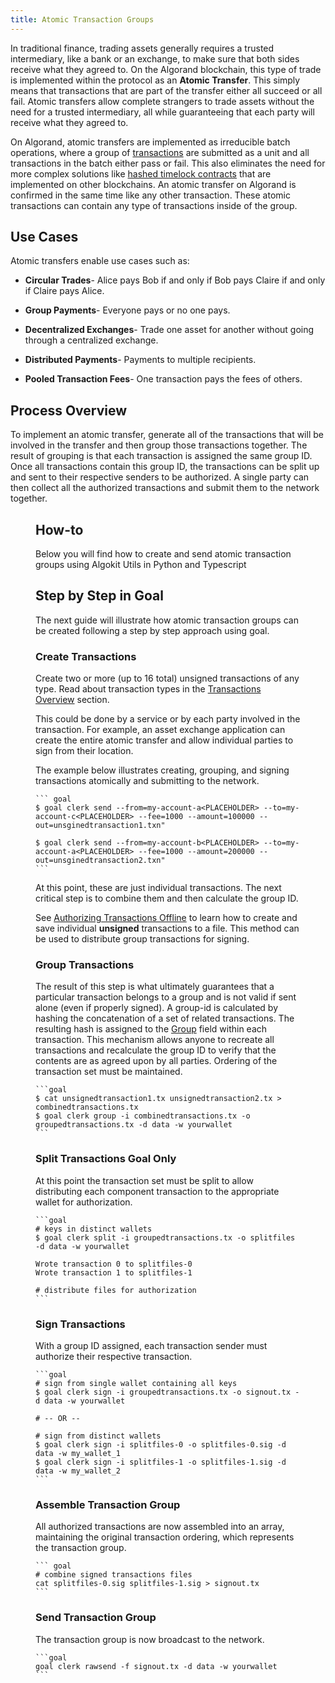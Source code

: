 ```yaml
---
title: Atomic Transaction Groups
---
```



In traditional finance, trading assets generally requires a trusted intermediary, like a bank or an exchange, to make sure that both sides receive what they agreed to. On the Algorand blockchain, this type of trade is implemented within the protocol as an **Atomic Transfer**. This simply means that transactions that are part of the transfer either all succeed or all fail. Atomic transfers allow complete strangers to trade assets without the need for a trusted intermediary, all while guaranteeing that each party will receive what they agreed to.

On Algorand, atomic transfers are implemented as irreducible batch operations, where a group of [transactions](/concepts/transactions/overview) are submitted as a unit and all transactions in the batch either pass or fail. This also eliminates the need for more complex solutions like [hashed timelock contracts](https://en.bitcoinwiki.org/wiki/Hashed_Timelock_Contracts) that are implemented on other blockchains. An atomic transfer on Algorand is confirmed in the same time like any other transaction. These atomic transactions can contain any type of transactions inside of the group.

## Use Cases

Atomic transfers enable use cases such as:

- **Circular Trades**- Alice pays Bob if and only if Bob pays Claire if and only if Claire pays Alice.

- **Group Payments**- Everyone pays or no one pays.

- **Decentralized Exchanges**- Trade one asset for another without going through a centralized exchange.

- **Distributed Payments**- Payments to multiple recipients.

- **Pooled Transaction Fees**- One transaction pays the fees of others.

## Process Overview

To implement an atomic transfer, generate all of the transactions that will be involved in the transfer and then group those transactions together. The result of grouping is that each transaction is assigned the same group ID. Once all transactions contain this group ID, the transactions can be split up and sent to their respective senders to be authorized. A single party can then collect all the authorized transactions and submit them to the network together.

<Figure src={txnAtomic} alt='Atomic Transfer Flow' />

## How-to

Below you will find how to create and send atomic transaction groups using Algokit Utils in Python and Typescript

<Tabs syncKey='lang'>
  <TabItem label='Python' icon='seti:python'>
    <RemoteCode
      src='https://raw.githubusercontent.com/algorandfoundation/devportal-code-examples/refs/heads/main/projects/python-examples/algokit_utils_py_examples/transactions/atomic_transaction_groups.py'
      snippet='ATOMIC_TRANSACTION_GROUP'
      lang='py'
      title='ATG'
      frame='none'
    />
  </TabItem>
  <TabItem label='Typescript' icon='seti:typescript'>
    <RemoteCode
      src='https://raw.githubusercontent.com/algorandfoundation/devportal-code-examples/refs/heads/main/projects/typescript-examples/algokit-utils-ts/transactions/atomic-transaction-groups.ts'
      snippet='ATOMIC_GROUP'
      lang='ts'
      title='ATG'
      frame='none'
    />
  </TabItem>
</Tabs>

## Step by Step in Goal

The next guide will illustrate how atomic transaction groups can be created following a step by step approach using goal.

### Create Transactions

Create two or more (up to 16 total) unsigned transactions of any type. Read about transaction types in the [Transactions Overview](../transactions) section.

This could be done by a service or by each party involved in the transaction. For example, an asset exchange application can create the entire atomic transfer and allow individual parties to sign from their location.

The example below illustrates creating, grouping, and signing transactions atomically and submitting to the network.

    ``` goal
    $ goal clerk send --from=my-account-a<PLACEHOLDER> --to=my-account-c<PLACEHOLDER> --fee=1000 --amount=100000 --out=unsginedtransaction1.txn"

    $ goal clerk send --from=my-account-b<PLACEHOLDER> --to=my-account-a<PLACEHOLDER> --fee=1000 --amount=200000 --out=unsginedtransaction2.txn"
    ```

At this point, these are just individual transactions. The next critical step is to combine them and then calculate the group ID.

See [Authorizing Transactions Offline](../transactions/offline_transactions#saving-unsigned-transactions-to-file) to learn how to create and save individual **unsigned** transactions to a file. This method can be used to distribute group transactions for signing.

### Group Transactions

The result of this step is what ultimately guarantees that a particular transaction belongs to a group and is not valid if sent alone (even if properly signed). A group-id is calculated by hashing the concatenation of a set of related transactions. The resulting hash is assigned to the [Group](../transactions/transactions#group) field within each transaction. This mechanism allows anyone to recreate all transactions and recalculate the group ID to verify that the contents are as agreed upon by all parties. Ordering of the transaction set must be maintained.

    ```goal
    $ cat unsignedtransaction1.tx unsignedtransaction2.tx > combinedtransactions.tx
    $ goal clerk group -i combinedtransactions.tx -o groupedtransactions.tx -d data -w yourwallet
    ```

### Split Transactions Goal Only

At this point the transaction set must be split to allow distributing each component transaction to the appropriate wallet for authorization.

    ```goal
    # keys in distinct wallets
    $ goal clerk split -i groupedtransactions.tx -o splitfiles -d data -w yourwallet

    Wrote transaction 0 to splitfiles-0
    Wrote transaction 1 to splitfiles-1

    # distribute files for authorization
    ```

### Sign Transactions

With a group ID assigned, each transaction sender must authorize their respective transaction.

    ```goal
    # sign from single wallet containing all keys
    $ goal clerk sign -i groupedtransactions.tx -o signout.tx -d data -w yourwallet

    # -- OR --

    # sign from distinct wallets
    $ goal clerk sign -i splitfiles-0 -o splitfiles-0.sig -d data -w my_wallet_1
    $ goal clerk sign -i splitfiles-1 -o splitfiles-1.sig -d data -w my_wallet_2
    ```

### Assemble Transaction Group

All authorized transactions are now assembled into an array, maintaining the original transaction ordering, which represents the transaction group.

    ``` goal
    # combine signed transactions files
    cat splitfiles-0.sig splitfiles-1.sig > signout.tx
    ```

### Send Transaction Group

The transaction group is now broadcast to the network.

    ```goal
    goal clerk rawsend -f signout.tx -d data -w yourwallet
    ```
